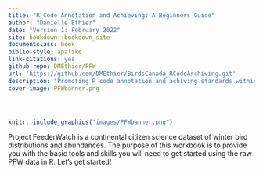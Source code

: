 ```yaml
--- 
title: "R Code Annotation and Achieving: A Beginners Guide"
author: "Danielle Ethier"
date: "Version 1: February 2022"
site: bookdown::bookdown_site
documentclass: book
biblio-style: apalike
link-citations: yes
github-repo: DMEthier/PFW
url: 'https://github.com/DMEthier/BirdsCanada_RCodeArchiving.git'
description: "Promoting R code annotation and achiving standards within Birds Canada "
cover-image: PFWbanner.png
---
```


# {-}

```r
knitr::include_graphics("images/PFWbanner.png")
```

Project FeederWatch is a continental citizen science dataset of winter bird distributions and abundances. The purpose of this workbook is to provide you with the basic tools and skills you will need to get started using the raw PFW data in R. Let's get started!


